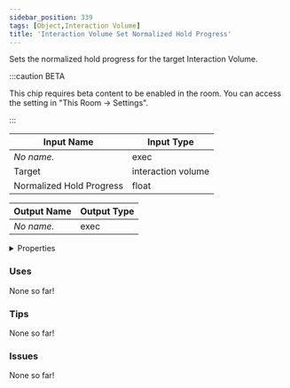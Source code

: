 ```yaml
---
sidebar_position: 339
tags: [Object,Interaction Volume]
title: 'Interaction Volume Set Normalized Hold Progress'
---
```


Sets the normalized hold progress for the target Interaction Volume.

:::caution BETA

This chip requires beta content to be enabled in the room. You can access the setting in "This Room -> Settings".

:::


<EsbSvg />

| Input Name | Input Type |
|-----------|-----------|
| *No name.* | exec |
| Target | interaction volume |
| Normalized Hold Progress | float |

| Output Name | Output Type |
|-----------|-----------|
| *No name.* | exec |


<details>
  <summary>Properties</summary>
  <div>
    <div>
    <table>
      <thead>
        <tr>
          <th>Is beta required?</th>
          <th>✅</th>
        </tr>
        <tr>
          <th>Is this chip a trolling risk?</th>
          <th>❌</th>
        </tr>
        <tr>
          <th>Is this chip a role assignment risk?</th>
          <th>❌</th>
        </tr>
        <tr>
          <th>Chip UUID</th>
          <th>714654bc-7266-4088-8efe-287bdca164fd</th>
        </tr>
      </thead>
    </table>
    </div>
  </div>
</details>

### Uses

None so far!

### Tips

None so far!

### Issues

None so far!